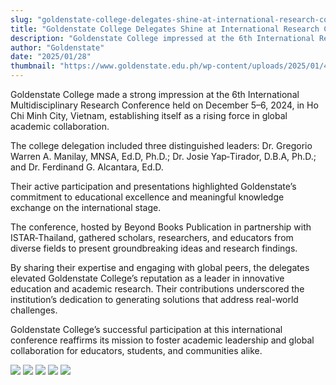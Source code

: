 ```yaml
---
slug: "goldenstate-college-delegates-shine-at-international-research-conference-in-vietnam"
title: "Goldenstate College Delegates Shine at International Research Conference in Vietnam"
description: "Goldenstate College impressed at the 6th International Research Conference held in Ho Chi Minh City..."
author: "Goldenstate"
date: "2025/01/28"
thumbnail: "https://www.goldenstate.edu.ph/wp-content/uploads/2025/01/469407269_995942305910927_2503785929607716275_n.jpg"
---
```


Goldenstate College made a strong impression at the 6th International Multidisciplinary Research Conference held on December 5–6, 2024, in Ho Chi Minh City, Vietnam, establishing itself as a rising force in global academic collaboration.

The college delegation included three distinguished leaders: Dr. Gregorio Warren A. Manilay, MNSA, Ed.D, Ph.D.; Dr. Josie Yap‑Tirador, D.B.A, Ph.D.; and Dr. Ferdinand G. Alcantara, Ed.D. 

Their active participation and presentations highlighted Goldenstate’s commitment to educational excellence and meaningful knowledge exchange on the international stage.

The conference, hosted by Beyond Books Publication in partnership with ISTAR‑Thailand, gathered scholars, researchers, and educators from diverse fields to present groundbreaking ideas and research findings.

By sharing their expertise and engaging with global peers, the delegates elevated Goldenstate College’s reputation as a leader in innovative education and academic research. Their contributions underscored the institution’s dedication to generating solutions that address real-world challenges.

Goldenstate College’s successful participation at this international conference reaffirms its mission to foster academic leadership and global collaboration for educators, students, and communities alike.

![](https://www.goldenstate.edu.ph/wp-content/uploads/2025/01/469407269_995942305910927_2503785929607716275_n.jpg)
![](https://www.goldenstate.edu.ph/wp-content/uploads/2025/01/469065360_995941242577700_8425896768344299994_n.jpg)
![](https://www.goldenstate.edu.ph/wp-content/uploads/2025/01/469124503_995932529245238_2079797475949591995_n.jpg)
![](https://www.goldenstate.edu.ph/wp-content/uploads/2025/01/469254484_995932559245235_1995599968592934077_n.jpg)
![](https://www.goldenstate.edu.ph/wp-content/uploads/2025/01/469480877_995941232577701_9140484281616712932_n.jpg)
